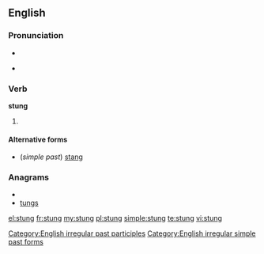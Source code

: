 ==English==

===Pronunciation===
* {{IPA|/stʌŋ/}}
* {{audio|En-us-stung.ogg|Audio (US)}}
*: {{rhymes|ʌŋ}}

===Verb===
'''stung'''

# {{past of|[[sting]]}}

====Alternative forms====
* (''simple past'') [[stang]]

===Anagrams===
* {{alphagram|gnstu}}
* [[tungs#English|tungs]]

[[Category:English irregular past participles]]
[[Category:English irregular simple past forms]]

[[el:stung]]
[[fr:stung]]
[[my:stung]]
[[pl:stung]]
[[simple:stung]]
[[te:stung]]
[[vi:stung]]